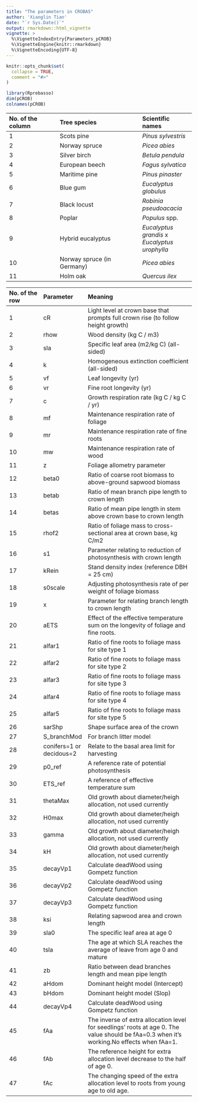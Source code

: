 ```yaml
---
title: "The parameters in CROBAS"
author: 'Xianglin Tian'
date: "`r Sys.Date()`"
output: rmarkdown::html_vignette
vignette: >
  %\VignetteIndexEntry{Parameters_pCROB}
  %\VignetteEngine{knitr::rmarkdown}
  %\VignetteEncoding{UTF-8}
---
```


```r
knitr::opts_chunk$set(
  collapse = TRUE,
  comment = "#>"
)
```

```r
library(Rprebasso)
dim(pCROB)
colnames(pCROB)
```

| No. of the column |  Tree species                 |  Scientific names |
|:------------------|:------------------------------|:-------------------|
|1                  | Scots pine     | _Pinus sylvestris_|
|2                  | Norway spruce  | _Picea abies_|
|3                  | Silver birch   | _Betula pendula_|
|4                  | European beech | _Fagus sylvatica_|
|5                  | Maritime pine  | _Pinus pinaster_|
|6                  | Blue gum       | _Eucalyptus globulus_ |
|7                  | Black locust   | _Robinia pseudoacacia_ |
|8                  | Poplar         | _Populus_ spp. |
|9                  | Hybrid eucalyptus | _Eucalyptus grandis_ x _Eucalyptus urophylla_ |
|10                 | Norway spruce (in Germany) | _Picea abies_ |
|11                 | Holm oak | _Quercus ilex _ |

| No. of the row|  Parameter |  Meaning |
|:-----|:---|:-------------------|
|1|cR|	Light level at crown base that prompts full crown rise (to follow height growth)|
|2|rhow|	Wood density (kg C / m3)
|3|sla|	Specific leaf area (m2/kg C) (all-sided)
|4|k|	Homogeneous extinction coefficient (all-sided)
|5|vf|	Leaf longevity (yr)
|6|vr|	Fine root longevity (yr)
|7|c|	Growth respiration rate (kg C / kg C / yr)
|8|mf|	Maintenance respiration rate of foliage
|9|mr|	Maintenance respiration rate of fine roots
|10|mw|	Maintenance respiration rate of wood
|11|z|	Foliage allometry parameter
|12|beta0|	Ratio of coarse root biomass to above-ground sapwood biomass
|13|betab|	Ratio of mean branch pipe length to crown length
|14|betas|	Ratio of mean pipe length in stem above crown base to crown length
|15|rhof2|	Ratio of foliage mass to cross-sectional area at crown base, kg C/m2
|16|s1|	Parameter relating to reduction of photosynthesis with crown length
|17|kRein|	Stand density index (reference DBH = 25 cm)
|18|s0scale|	Adjusting photosynthesis rate of per weight of foliage biomass
|19|x| Parameter for relating branch length to crown length
|20|aETS|	Effect of the effective temperature sum on the longevity of foliage and fine roots.
|21|alfar1|	Ratio of fine roots to foliage mass for site type 1
|22|alfar2|	Ratio of fine roots to foliage mass for site type 2
|23|alfar3|	Ratio of fine roots to foliage mass for site type 3
|24|alfar4|	Ratio of fine roots to foliage mass for site type 4
|25|alfar5|	Ratio of fine roots to foliage mass for site type 5
|26|sarShp|	Shape surface area of the crown
|27|S_branchMod|	For branch litter model
|28|conifers=1 or decidous=2| Relate to the basal area limit for harvesting	
|29|p0_ref|	A reference rate of potential photosynthesis
|30|ETS_ref|	A reference of effective temperature sum
|31|thetaMax|	Old growth about diameter/heigh allocation, not used currently
|32|H0max	| Old growth about diameter/heigh allocation, not used currently
|33|gamma|	Old growth about diameter/heigh allocation, not used currently
|34|kH|   Old growth about diameter/heigh allocation, not used currently
|35|decayVp1| Calculate deadWood using Gompetz function
|36|decayVp2| Calculate deadWood using Gompetz function
|37|decayVp3| Calculate deadWood using Gompetz function
|38|ksi	| Relating sapwood area and crown length
|39|sla0	| The specific leaf area at age 0
|40|tsla	| The age at which SLA reaches the average of leave from age 0 and mature
|41|zb| Ratio between dead branches length and mean pipe length
|42|aHdom| Dominant height model (Intercept)
|43|bHdom| Dominant height model (Slop)
|44|decayVp4| Calculate deadWood using Gompetz function
|45|fAa|The inverse of extra allocation level for seedlings' roots at age 0. The value should be fAa=0.3 when it's working.No effects when fAa=1.|
|46|fAb|The reference height for extra allocation level decrease to the half of age 0.|
|47|fAc|The changing speed of the extra allocation level to roots from young age to old age.|